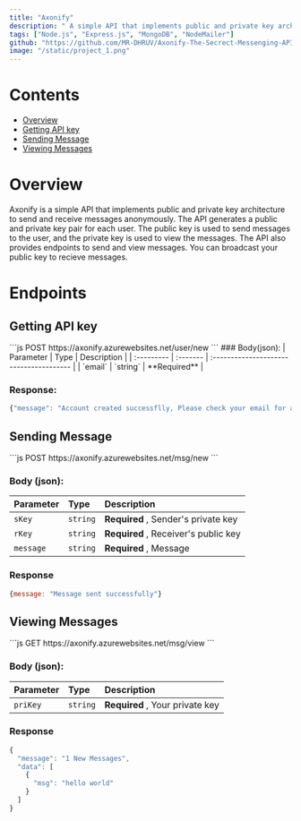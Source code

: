 ```yaml
---
title: "Axonify"
description: " A simple API that implements public and private key architecture to send and receive messages anonymously." 
tags: ["Node.js", "Express.js", "MongoDB", "NodeMailer"]
github: "https://github.com/MR-DHRUV/Axonify-The-Secrect-Messenging-API"
image: "/static/project_1.png"
---
```


# Contents
- [Overview](#overview)
- [Getting API key](#getting-api-key)
- [Sending Message](#sending-message)
- [Viewing Messages](#viewing-messages)


# Overview
Axonify is a simple API that implements public and private key architecture to send and receive messages anonymously. The API generates a public and private key pair for each user. The public key is used to send messages to the user, and the private key is used to view the messages. The API also provides endpoints to send and view messages. You can broadcast your public key to recieve messages.

# Endpoints
## Getting API key
<div className="mb-3" />
```js
POST https://axonify.azurewebsites.net/user/new
```
### Body(json):
| Parameter  | Type     | Description                           |
| :--------- | :------- | :-------------------------------------- |
| `email`    | `string` | **Required**               |

### Response:
```javascript 
{"message": "Account created successflly, Please check your email for api key" }
```




## Sending Message
<div className="mb-3" />
```js
  POST https://axonify.azurewebsites.net/msg/new
```

### Body (json):
| Parameter  | Type     | Description                             |
| :--------- | :------- | :-------------------------------------- |
| `sKey`     | `string` | **Required** , Sender's private key | 
| `rKey`     | `string` | **Required** , Receiver's public key|
| `message`    | `string` | **Required** , Message                |

### Response
```javascript
{message: "Message sent successfully"}
```

## Viewing Messages
<div className="mb-3" />
```js
  GET https://axonify.azurewebsites.net/msg/view
```

### Body (json):
| Parameter  | Type     | Description                             |
| :--------- | :------- | :-------------------------------------- |
| `priKey`     | `string` | **Required** , Your private key | 


### Response
```javascript
{
  "message": "1 New Messages",
  "data": [
    {
      "msg": "hello world"
    }
  ]
}
```



